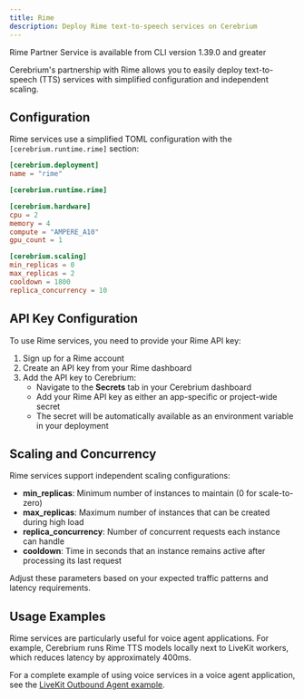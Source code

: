 ```yaml
---
title: Rime
description: Deploy Rime text-to-speech services on Cerebrium
---
```


<Note>
  Rime Partner Service is available from CLI version 1.39.0 and greater
</Note>

Cerebrium's partnership with Rime allows you to easily deploy text-to-speech (TTS) services with simplified configuration and independent scaling.

## Configuration

Rime services use a simplified TOML configuration with the `[cerebrium.runtime.rime]` section:

```toml
[cerebrium.deployment]
name = "rime"

[cerebrium.runtime.rime]

[cerebrium.hardware]
cpu = 2
memory = 4
compute = "AMPERE_A10"
gpu_count = 1

[cerebrium.scaling]
min_replicas = 0
max_replicas = 2
cooldown = 1800
replica_concurrency = 10
```

## API Key Configuration

To use Rime services, you need to provide your Rime API key:

1. Sign up for a Rime account
2. Create an API key from your Rime dashboard
3. Add the API key to Cerebrium:
   - Navigate to the **Secrets** tab in your Cerebrium dashboard
   - Add your Rime API key as either an app-specific or project-wide secret
   - The secret will be automatically available as an environment variable in your deployment

## Scaling and Concurrency

Rime services support independent scaling configurations:

- **min_replicas**: Minimum number of instances to maintain (0 for scale-to-zero)
- **max_replicas**: Maximum number of instances that can be created during high load
- **replica_concurrency**: Number of concurrent requests each instance can handle
- **cooldown**: Time in seconds that an instance remains active after processing its last request

Adjust these parameters based on your expected traffic patterns and latency requirements.

## Usage Examples

Rime services are particularly useful for voice agent applications. For example, Cerebrium runs Rime TTS models locally next to LiveKit workers, which reduces latency by approximately 400ms.

For a complete example of using voice services in a voice agent application, see the [LiveKit Outbound Agent example](/v4/examples/livekit-outbound-agent).
